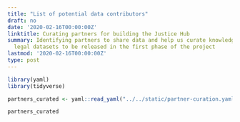 ```yaml
---
title: "List of potential data contributors"
draft: no
date: '2020-02-16T00:00:00Z'
linktitle: Curating partners for building the Justice Hub
summary: Identifying partners to share data and help us curate knowledge around important
  legal datasets to be released in the first phase of the project
lastmod: '2020-02-16T00:00:00Z'
type: post
---
```




```r
library(yaml)
library(tidyverse)

partners_curated <- yaml::read_yaml("../../static/partner-curation.yaml", fileEncoding = 'UTF-8') %>% dplyr::bind_rows() %>% knitr::kable(table.attr = "id=\"partnercuration\"", format = "html")

partners_curated
```